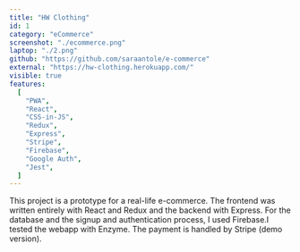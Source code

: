 ```yaml
---
title: "HW Clothing"
id: 1
category: "eCommerce"
screenshot: "./ecommerce.png"
laptop: "./2.png"
github: "https://github.com/saraantole/e-commerce"
external: "https://hw-clothing.herokuapp.com/"
visible: true
features:
  [
    "PWA",
    "React",
    "CSS-in-JS",
    "Redux",
    "Express",
    "Stripe",
    "Firebase",
    "Google Auth",
    "Jest",
  ]
---
```


This project is a prototype for a real-life e-commerce. The frontend was written entirely with React and Redux and the backend with Express. For the database and the signup and authentication process, I used Firebase.I tested the webapp with Enzyme. The payment is handled by Stripe (demo version).
